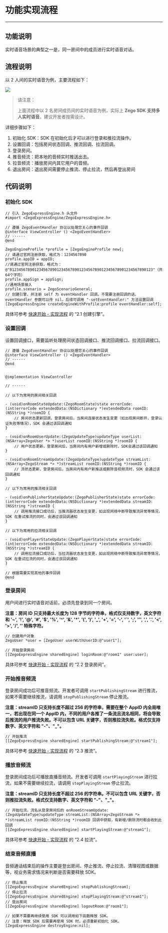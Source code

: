 # 功能实现流程
- - - 

## 功能说明
实时语音场景的典型之一是，同一房间中的成员进行实时语音对话。

## 流程说明
以 2 人间的实时语音为例，主要流程如下：

<Frame width="512" height="auto" caption=""><img src="https://doc-media.zego.im/sdk-doc/Pics/iOS/Applications-InstantAudio/5-InstantAudio-Implementation/flow.png" /></Frame>

> 请注意：
> 
> 上面流程中以 2 名房间成员间的实时语音为例，实际上 **Zego SDK 支持多人实时语音**。建议开发者按需设计。

详细步骤如下：

1. 初始化 SDK：SDK 在初始化后才可以进行登录和推拉流操作。
2. 设置回调：包括房间状态回调、推流回调、拉流回调。
3. 登录房间。
4. 推音频流：把本地的音频实时推送出去。
5. 拉音频流：播放房间内其它用户的音频。
6. 退出房间：退出房间需要停止推流、停止拉流，然后再登出房间

## 代码说明
### 初始化 SDK

```objc
// 引入 ZegoExpressEngine.h 头文件
#import <ZegoExpressEngine/ZegoExpressEngine.h>

// 遵循 ZegoEventHandler 协议以处理您关心的事件回调
@interface ViewController () <ZegoEventHandler>
// ······
@end

ZegoEngineProfile *profile = [ZegoEngineProfile new];
// 请通过官网注册获取，格式为：1234567890
profile.appID = appID; 
//请通过官网注册获取，格式为：@"0123456789012345678901234567890123456789012345678901234567890123"（共64个字符）
profile.appSign = appSign; 
//通用场景接入
profile.scenario = ZegoScenarioGeneral; 
// 创建引擎，并注册 self 为 eventHandler 回调。不需要注册回调的话，eventHandler 参数可以传 nil，后续可调用 "-setEventHandler:" 方法设置回调
[ZegoExpressEngine createEngineWithProfile:profile eventHandler:self];
```

具体可参考 [快速开始 - 实现流程](7631#2_1) 的 “2.1 创建引擎”。

### 设置回调
设置回调接口，需要监听处理房间状态回调接口、推流回调接口、拉流回调接口。

```objc
// 遵循 ZegoEventHandler 协议以处理您关心的事件回调
@interface ViewController () <ZegoEventHandler>
// ······
@end


@implementation ViewController

// ······

// 以下为常用的房间相关回调

- (void)onRoomStateUpdate:(ZegoRoomState)state errorCode:(int)errorCode extendedData:(NSDictionary *)extendedData roomID:(NSString *)roomID {
    // 房间状态更新回调，登录房间后，当房间连接状态发生变更（如出现房间断开，登录认证失败等情况），SDK 会通过该回调通知
}

- (void)onRoomUserUpdate:(ZegoUpdateType)updateType userList:(NSArray<ZegoUser *> *)userList roomID:(NSString *)roomID {
    // 用户状态更新，登录房间后，当房间内有用户新增或删除时，SDK会通过该回调通知
}

- (void)onRoomStreamUpdate:(ZegoUpdateType)updateType streamList:(NSArray<ZegoStream *> *)streamList roomID:(NSString *)roomID {
    // 流状态更新，登录房间后，当房间内有用户新推送或删除音视频流时，SDK 会通过该回调通知
}

// 以下为常用的推流相关回调 

- (void)onPublisherStateUpdate:(ZegoPublisherState)state errorCode:(int)errorCode extendedData:(NSDictionary *)extendedData streamID:(NSString *)streamID {
    // 调用推流接口成功后，当推流器状态发生变更，如出现网络中断导致推流异常等情况，SDK 在重试推流的同时，会通过该回调通知
}

// 以下为常用的拉流相关回调

- (void)onPlayerStateUpdate:(ZegoPlayerState)state errorCode:(int)errorCode extendedData:(NSDictionary *)extendedData streamID:(NSString *)streamID {
    // 调用拉流接口成功后，当拉流器状态发生变更，如出现网络中断导致推流异常等情况，SDK 在重试拉流的同时，会通过该回调通知
}

// 根据需要实现其他的事件回调
@end
```

### 登录房间
用户间进行实时语音对话前，必须先登录到同一个房间。

**注意：房间 ID 只支持最大长度为 128 字节的字符串，格式仅支持数字，英文字符 和 '~', '!', '@', '#', '$', '%', '^', '&', '*', '(', ')', '_', '+', '=', '-', '`', ';', '’', ',', '.', '\<', '>', '/', '\' 特殊字符。**

```objc
// 创建用户对象
ZegoUser *user = [ZegoUser userWithUserID:@"user1"];

// 开始登录房间
[[ZegoExpressEngine sharedEngine] loginRoom:@"room1" user:user];
```

具体可参考 [快速开始 - 实现流程](7631#2_2) 的 “2.2 登录房间”。

### 开始推音频流
登录房间成功后可推音频流。开发者可调用 `startPublishingStream` 进行推流，如果不需要继续推流，请调用 `stopPublishingStream` 停止推流。

**注意：streamID 只支持长度不超过 256 的字符串，需要在整个 AppID 内全局唯一，若出现在同一个 AppID 内，不同的用户各推了一条流且流名相同，将会导致后推流的用户推流失败。不可以包含 URL 关键字，否则推拉流失败。格式仅支持数字、英文字符和 "-"、"_"。**

```objc
// 开始推流
[[ZegoExpressEngine sharedEngine] startPublishingStream:@"stream1"];
```

具体可参考 [快速开始 - 实现流程](7631#2_3) 的 “2.3 推流”。

### 播放音频流
登录房间成功后可播放直播音频流。开发者可调用 `startPlayingStream` 进行拉流，如果不需要继续拉流，请调用 `stopPlayingStream` 停止拉流。

**注意：streamID 只支持长度不超过 256 的字符串。不可以包含 URL 关键字，否则推拉流失败。格式仅支持数字、英文字符和 "-"、"_"。**

```objc
// 开始拉流，流名从登录房间后的 onRoomStreamUpdate:(ZegoUpdateType)updateType streamList:(NSArray<ZegoStream *> *)streamList roomID:(NSString *)roomID 回调中获取，有新增/删除流时都会收到此回调
[[ZegoExpressEngine sharedEngine] startPlayingStream:@"stream1"];
```

具体可参考 [快速开始 - 实现流程](7631#2_4) 的 “2.4 拉流”。

### 结束音频直播
音频通话结束后的操作主要是登出房间、停止推流、停止拉流、清理视图或数据等，视业务需求情况来判断是否需要释放 SDK。

```objc
// 停止推流
[[ZegoExpressEngine sharedEngine] stopPublishingStream];
// 停止拉流
[[ZegoExpressEngine sharedEngine] stopPlayingStream:@"stream1"];
// 登出房间
[[ZegoExpressEngine sharedEngine] logoutRoom:@"room1"];

// 如果不需要再继续使用 SDK 可以调用如下函数释放 SDK。 
// 注意：释放 SDK 后需要再使用 SDK 时，必须重新初始化 SDK。
[ZegoExpressEngine destroyEngine:nil];
```
